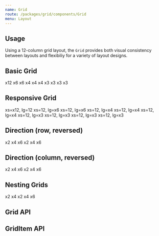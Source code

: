 ```yaml
---
name: Grid
route: /packages/grid/components/Grid
menu: Layout
---
```



## Usage

Using a 12-column grid layout, the `Grid` provides both visual consistency between layouts and flexibiliy for a variety of layout designs.

## Basic Grid

<Playground>
  <Grid>
    <GridItem xs={12}>x12</GridItem>
    <GridItem xs={6}>x6</GridItem>
    <GridItem xs={6}>x6</GridItem>
    <GridItem xs={4}>x4</GridItem>
    <GridItem xs={4}>x4</GridItem>
    <GridItem xs={4}>x4</GridItem>
    <GridItem xs={3}>x3</GridItem>
    <GridItem xs={3}>x3</GridItem>
    <GridItem xs={3}>x3</GridItem>
    <GridItem xs={3}>x3</GridItem>
  </Grid>
</Playground>

## Responsive Grid

<Playground>
  <Grid data-test="responsive">
    <GridItem xs={12} lg={12} data-test="x12">
      xs=x12, lg=12
    </GridItem>
    <GridItem xs={12} lg={6} data-test="x6">
      xs=12, lg=x6
    </GridItem>
    <GridItem xs={12} lg={6}>
      xs=12, lg=x6
    </GridItem>
    <GridItem xs={12} lg={4} data-test="x4">
      xs=12, lg=x4
    </GridItem>
    <GridItem xs={12} lg={4}>
      xs=12, lg=x4
    </GridItem>
    <GridItem xs={12} lg={4}>
      xs=12, lg=x4
    </GridItem>
    <GridItem xs={12} lg={3} data-test="x3">
      xs=12, lg=x3
    </GridItem>
    <GridItem xs={12} lg={3}>
      xs=12, lg=x3
    </GridItem>
    <GridItem xs={12} lg={3}>
      xs=12, lg=x3
    </GridItem>
    <GridItem xs={12} lg={3}>
      xs=12, lg=x3
    </GridItem>
  </Grid>
</Playground>

## Direction (row, reversed)

<Playground>
  <Grid data-test="row">
    <GridItem xs={2}>x2</GridItem>
    <GridItem xs={4}>x4</GridItem>
    <GridItem xs={6}>x6</GridItem>
  </Grid>
  <Grid reversed data-test="row-reverse">
    <GridItem xs={2}>x2</GridItem>
    <GridItem xs={4}>x4</GridItem>
    <GridItem xs={6}>x6</GridItem>
  </Grid>
</Playground>

## Direction (column, reversed)

<Playground>
  <Grid direction="column" data-test="column">
    <GridItem xs={2}>x2</GridItem>
    <GridItem xs={4}>x4</GridItem>
    <GridItem xs={6}>x6</GridItem>
  </Grid>
  <Grid reversed direction="column" data-test="column-reverse">
    <GridItem xs={2}>x2</GridItem>
    <GridItem xs={4}>x4</GridItem>
    <GridItem xs={6}>x6</GridItem>
  </Grid>
</Playground>

## Nesting Grids

<Playground>
  <Grid data-test="outer-grid">
    <GridItem xs={2}>x2</GridItem>
    <GridItem xs={4}>x4</GridItem>
    <GridItem xs={6}>
      <Grid data-test="nested-grid">
        <GridItem xs={2} data-test="x2">x2</GridItem>
        <GridItem xs={4} data-test="x4">x4</GridItem>
        <GridItem xs={6} data-test="x6">x6</GridItem>
      </Grid>
    </GridItem>
  </Grid>

</Playground>

## Grid API

<PropsTable of={Grid} />

## GridItem API

<PropsTable of={GridItem} />
